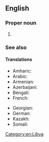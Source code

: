 ==English==

===Proper noun===
{{en-proper noun}}

# {{lb|en|historical}} {{n-g|The official name of [[Libya]] from 1977-2011.}}

===See also===
{{pedia}}

====Translations====
{{trans-top|the official name of Libya from 1977-2011}}
* Amharic: {{t|am|ሊብያን አረብ ጀማሂሪያ}}
* Arabic: {{t|ar|الجماهيرية العربية الليبية|f}}
* Armenian: {{t|hy|լիբիական արաբ ջամահիրիա}}
* Azerbaijani: {{t|az|Liviya Ərəb Cəmahiriyyəsi}}
* Bengali: {{t|bn|লিবিয়ান আরব জামাহিরিয়া}}
* French: {{t|fr|Jamahiriya Arabe Libyenne|f}}
{{trans-mid}}
* Georgian: {{t|ka|ლიბიის არაბული ჯამაჰირია}}
* German: {{t|de|Libysche Araber Jamahiriya}}
* Kazakh: {{t|kk|Ливия Араб Джамахириясы}}
* Somali: {{t|so|Liibiya Carabta Jamahiriya}}
{{trans-bottom}}

[[Category:en:Libya]]
